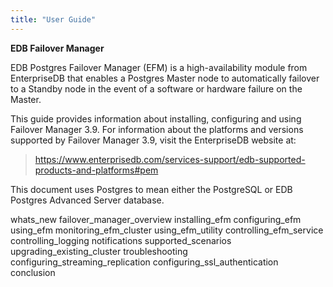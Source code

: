 ```yaml
---
title: "User Guide"
---
```


**EDB Failover Manager**

EDB Postgres Failover Manager (EFM) is a high-availability module from EnterpriseDB that enables a Postgres Master node to automatically failover to a Standby node in the event of a software or hardware failure on the Master.

This guide provides information about installing, configuring and using Failover Manager 3.9. For information about the platforms and versions supported by Failover Manager 3.9, visit the EnterpriseDB website at:

> <https://www.enterprisedb.com/services-support/edb-supported-products-and-platforms#pem>

This document uses Postgres to mean either the PostgreSQL or EDB Postgres Advanced Server database.

<div class="toctree" data-maxdepth="3">

whats_new failover_manager_overview installing_efm configuring_efm using_efm monitoring_efm_cluster using_efm_utility controlling_efm_service controlling_logging notifications supported_scenarios upgrading_existing_cluster troubleshooting configuring_streaming_replication configuring_ssl_authentication conclusion

</div>
